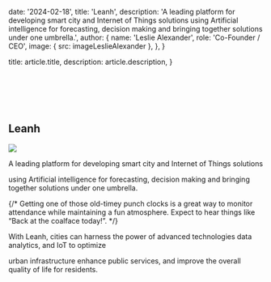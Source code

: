 
  date: '2024-02-18',
  title: 'Leanh',
  description:
    'A leading platform for developing smart city and Internet of Things solutions using Artificial intelligence for forecasting, decision making and bringing together solutions under one umbrella.',
  author: {
    name: 'Leslie Alexander',
    role: 'Co-Founder / CEO',
    image: { src: imageLeslieAlexander },
  },
}

  title: article.title,
  description: article.description,
}


<br />
<br />
<br />
<br />


## Leanh

![](./image.png)


A leading platform for developing smart city and Internet of Things solutions

using Artificial intelligence for forecasting, decision making and bringing together solutions under one umbrella.

{/* <TopTip>
  Getting one of those old-timey punch clocks is a great way to monitor
  attendance while maintaining a fun atmosphere. Expect to hear things like
  “Back at the coalface today!”.
</TopTip> */}



With Leanh, cities can harness the power of advanced technologies data analytics, and IoT to optimize

urban infrastructure enhance public services, and improve the overall quality of life for residents.

